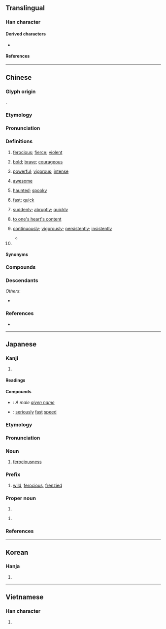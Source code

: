 {{also|勐}}
{{character info}}
==Translingual==

===Han character===
{{Han char|rn=94|rad=犬|as=08|sn=11|four=47217|canj=KHNDT|ids=⿰犭孟}}

====Derived characters====
* {{l|mul|[[𢕙]]}}

====References====
{{Han ref|kx=0713.260|dkj=20498|dj=1125.190|hdz=21354.220|uh=731B}}

----

==Chinese==
{{zh-forms}}

===Glyph origin===
{{Han etym}}
{{Han compound|犬|孟|ls=psc|c1=s|c2=p}}.

===Etymology===
{{rfe|zh}}

===Pronunciation===
{{zh-pron
|m=měng
|ma=Zh-meng.ogg
|m-s=mong3
|c=maang5
|c-t=mang4,mang1
|g=men3/mang3/mung3
|g_note=men3 - vernacular; mang3 - vernacular (used in {{zh-l|*猛子}}); mung3 - literary
|h=pfs=mâng/mên;gd=mang1
|h_note=Sixian: mâng - verncular; mên - literary
|j=meng2
|mb=ma̿ing
|md=māng/mēng/mē̤ng
|md_note=māng - fierce (of fires), quick/speedy; mēng - fierce (general), surname; mē̤ng - powerful, suddenly
|mn=béng/xm:mí/zz,pn:mée/tw:mé/xm:mih/zz:meeh
|mn_note=Xiamen, Zhangzhou, Taiwan: béng - literary; mí/mée/mé/mih/meeh - vernacular
|mn-t=mên2/mêng2
|mn-t_note=mên2 - vernacular ("fast"); mêng2 - literary
|w=3man,2'men
|w_note=3man - vernacular; 2'men - literary
|x=mong3
|mc=y
|oc=y
|cat=a,adv,pn
}}

===Definitions===
{{zh-hanzi}}

# [[ferocious]]; [[fierce]]; [[violent]]
#: {{zh-x|猛獸|'''ferocious''' beast}}
# [[bold]]; [[brave]]; [[courageous]]
#: {{zh-x|勇猛|bold}}
# [[powerful]]; [[vigorous]]; [[intense]]
#: {{zh-x|風 吹 得{de} 很 猛。|The wind is blowing very '''hard'''.}}
# {{lb|zh|slang}} [[awesome]]
# {{lb|zh|Cantonese}} [[haunted]]; [[spooky]]
# {{lb|zh|Min Dong|Teochew|Hainanese|Zhangzhou|&|Penang|_|Hokkien}} [[fast]]; [[quick]]
# [[suddenly]]; [[abruptly]]; [[quickly]]
# {{lb|zh|colloquial}} [[to one's heart's content]]
# {{lb|zh|Cantonese}} [[continuously]]; [[vigorously]]; [[persistently]]; [[insistently]]
#: {{zh-x|佢 猛 打機，都 唔 記得 要 食飯。|He gamed as if there were no tomorrow, such that he even forgot to eat.|C}}
#* {{zh-x|十 個 女仔，九 個 話 咪{mai5}，明明 係 制，猛 話 唔係|Out of ten girls, nine said no. [They're] obviously willing, [but they] '''kept''' saying no.|C|ref={{w|Samuel Hui}}, {{lang|zh|十個女仔}}}}
# {{surname|zh}}

====Synonyms====
{{zh-dial|快}}

===Compounds===
{{zh-der|乍猛的|威而不猛|勇猛精進|勇猛直前|勇猛|劉猛將軍|張猛龍碑|凶猛|勇猛求進|寬猛相濟|威猛|太猛|勇猛果敢|生猛|攫戾執猛|猛衝|猛然間|猛戾|猛進|猛虎|猛攻|猛地裡|突飛猛進|生猛海鮮|猛火油|狼猛蜂毒|猛藥|猛禽|打猛子|猛省|猛可裡|猛可|猛士|毒蛇猛獸|猛醒|猛虎步|猛著祖鞭|猛著先鞭|猛糾|猛的|猛獸|猛然大悟|猛然|猛烈|猛火|猛殺|猛樹|猛將|猛子|猛勁|猛力|猛個勁|猛回頭|猛不防|洪水猛獸|猛奮|猛飲|猛跌|扎猛子|邁步猛進|精兵猛將|聲雄力猛|踏猛子|高歌猛進|迅猛|謀臣猛將|三猛|伏猛|兇猛|剛猛|勁猛|嚴猛|壯猛|寬猛|寬猛並濟|徽猛|拳猛|新出猛兒|暴猛|服猛|梟猛|武猛|殘猛|毅猛|洶猛|熾猛|猙猛|猛丁|猛不乍|猛乍|猛人|猛健|猛利|猛割丁|猛劑|猛勇|猛厲|猛古丁|猛可裏|猛哥丁|猛地|猛地裏|猛壯|猛孤丁地|猛孤仃的|猛孤停的|猛安|猛寒|猛峻|猛志|猛忽|猛怒|猛急|猛悍|猛惡|猛憨|猛捷|猛政|猛暴|猛概|猛武|猛毅|猛氏|猛氣|猛決|猛法|猛浪|猛炬|猛燭|猛獁|猛生|猛盛|猛虎插翅|猛虎深山|猛虎添翼|猛虎行|猛虡|猛起|猛趫趫|猛趷丁|猛迅|猛銳|猛鳥|猛鷙|獰猛|疏猛|發猛|矯猛|粗猛|精猛|豪猛|趫猛|躁猛|輕猛|進猛|雄猛|餘猛|駿猛|驍猛|驕猛|鬧猛|鷙猛|麤猛|龍猛筆|龍猛軍|龍精虎猛}}

===Descendants===
{{CJKV||もう}}
''Others'':
* {{desc|vi|-|bor=1}} {{vi-l|mạnh|猛|powerful}}

===References===
* {{R:yue:Hanzi}}

{{zh-cat|Intermediate}}

----

==Japanese==

===Kanji===
{{ja-kanji|grade=c|rs=犬08}}

# {{rfdef|ja|sort=犬08}}

====Readings====
{{ja-readings
|goon=もう
|kanon=ぼう
|kun=たけ-し
}}

====Compounds====
{{der-top|Compounds}}
* {{ja-r|猛丸|^たけまる}}: ''A male [[given name]]''
* {{ja-r|猛速|もうそく}}: [[seriously]] [[fast]] [[speed]]
{{der-bottom}}

===Etymology===
{{ja-kanjitab|もう|yomi=o}}

===Pronunciation===
{{ja-pron|yomi=goon|もう|acc=1|acc_ref=NHK}}

===Noun===
{{ja-noun|もう|hhira=まう}}

# [[ferociousness]]

===Prefix===
{{ja-pos|prefix|もう|hhira=まう}}

# [[wild]], [[ferocious]], [[frenzied]]
#: {{ja-usex|'''猛'''[[ダッシュ]]|'''もう'''-[[ダッシュ]]|'''wild''' dash}}
#: {{ja-usex|'''猛'''[[アタック]]|'''もう'''-[[アタック]]|'''frenzied''' attack}}
#: {{ja-usex|'''猛'''[[勉強]]|'''もう'''-[[べんきょう]]|'''intense''' studying}}

===Proper noun===
{{ja-pos|proper|たけし}}

# {{given name|ja|male|sort=たけし}}

{{ja-pos|proper|たける}}

# {{given name|ja|male|sort=たける}}

===References===
<references/>

----

==Korean==

===Hanja===
{{ko-hanja|hangeul=맹|eumhun=|rv=maeng|mr=maeng|y=mayng}}

# {{rfdef|ko|sort=犬08}}

----

==Vietnamese==

===Han character===
{{vi-readings|reading=mãnh, mạnh|rs=犬08}}

# {{rfdef|vi|sort=犬08}}